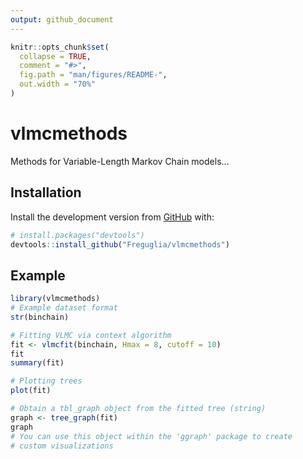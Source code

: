 ```yaml
---
output: github_document
---
```


<!-- README.md is generated from README.Rmd. Please edit that file -->

```r
knitr::opts_chunk$set(
  collapse = TRUE,
  comment = "#>",
  fig.path = "man/figures/README-",
  out.width = "70%"
)
```

# vlmcmethods

<!-- badges: start -->
<!-- badges: end -->

Methods for Variable-Length Markov Chain models...

## Installation

Install the development version from [GitHub](https://github.com/) with:

``` r
# install.packages("devtools")
devtools::install_github("Freguglia/vlmcmethods")
```
## Example

```r
library(vlmcmethods)
# Example dataset format
str(binchain)

# Fitting VLMC via context algorithm
fit <- vlmcfit(binchain, Hmax = 8, cutoff = 10)
fit
summary(fit)

# Plotting trees
plot(fit)

# Obtain a tbl_graph object from the fitted tree (string)
graph <- tree_graph(fit)
graph
# You can use this object within the 'ggraph' package to create 
# custom visualizations
```